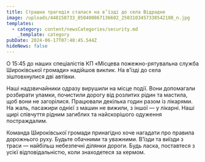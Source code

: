 ```yaml
---
title: Страшна трагедія сталася на в’їзді до села Відрадне
image: /uploads/448158733_850400867136602_2503103457338542108_n.jpg
templates:
  - category: content/newsCategories/security.md
    _template: category
pubDate: 2024-06-17T07:48:45.544Z
hideNews: false
---
```


О 15:45 до наших спеціалістів КП «Місцева пожежно-рятувальна служба Широківської громади» надійшов виклик. На в’їзді до села зіштовхнулися дві автівки. 

Наші надзвичайники одразу вирушили на місце події. Вони допомагали розбирати уламки, почистили дорогу від розлитих рідин та мастила, щоб вони не загорілися. Працювали декілька годин разом із лікарями. На жаль, пасажири однієї з машин не вижили, з іншої — у лікарні. Наші щирі співчуття рідним загиблих та найскорішого одуження постраждалим. 

Команда Широківської громади принагідно хоче нагадати про правила дорожнього руху. Будьте обачними та уважними. В’їзди та виїзди з траси — найбільш небезпечні ділянки дороги. Будь ласка, поставтеся з усієї відповідальністю, коли знаходетеся за кермом.

